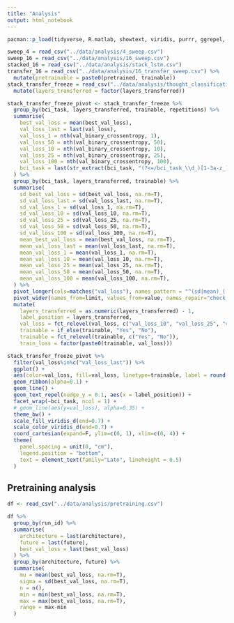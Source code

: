 ---
title: "Analysis"
output: html_notebook
---

```{r}
pacman::p_load(tidyverse, R.matlab, showtext, viridis, purrr, ggrepel, png, grid, ggthemes, forcats)
```

```{r fig.height=8, fig.width=8, message=FALSE}
sweep_4 = read_csv("../data/analysis/4_sweep.csv")
sweep_16 = read_csv("../data/analysis/16_sweep.csv")
stacked_16 = read_csv("../data/analysis/stack_lstm.csv")
transfer_16 = read_csv("../data/analysis/16_transfer_sweep.csv") %>% 
  mutate(pretrainable = paste0(pretrained, trainable))
stack_transfer_freeze = read_csv("../data/analysis/thought_classification.csv") %>% 
  mutate(layers_transferred = factor(layers_transferred))

stack_transfer_freeze_pivot <- stack_transfer_freeze %>%
  group_by(bci_task, layers_transferred, trainable, repetitions) %>%
  summarise(
    best_val_loss = mean(best_val_loss),
    val_loss_last = last(val_loss),
    val_loss_1 = nth(val_binary_crossentropy, 1),
    val_loss_50 = nth(val_binary_crossentropy, 50),
    val_loss_10 = nth(val_binary_crossentropy, 10),
    val_loss_25 = nth(val_binary_crossentropy, 25),
    val_loss_100 = nth(val_binary_crossentropy, 100),
    bci_task = last(str_extract(bci_task, "(?<=/bci_task_\\d_)[1-3a-z_]+(?=.snirf)"))
  ) %>% 
  group_by(bci_task, layers_transferred, trainable) %>% 
  summarise(
    sd_best_val_loss = sd(best_val_loss, na.rm=T),
    sd_val_loss_last = sd(val_loss_last, na.rm=T),
    sd_val_loss_1 = sd(val_loss_1, na.rm=T),
    sd_val_loss_10 = sd(val_loss_10, na.rm=T),
    sd_val_loss_25 = sd(val_loss_25, na.rm=T),
    sd_val_loss_50 = sd(val_loss_50, na.rm=T),
    sd_val_loss_100 = sd(val_loss_100, na.rm=T),
    mean_best_val_loss = mean(best_val_loss, na.rm=T),
    mean_val_loss_last = mean(val_loss_last, na.rm=T),
    mean_val_loss_1 = mean(val_loss_1, na.rm=T),
    mean_val_loss_10 = mean(val_loss_10, na.rm=T),
    mean_val_loss_25 = mean(val_loss_25, na.rm=T),
    mean_val_loss_50 = mean(val_loss_50, na.rm=T),
    mean_val_loss_100 = mean(val_loss_100, na.rm=T),
  ) %>% 
  pivot_longer(cols=matches("val_loss"), names_pattern = "^(sd|mean)_(.*)$", names_to = c("limit", "val_loss")) %>% 
  pivot_wider(names_from=limit, values_from=value, names_repair="check_unique") %>% 
  mutate(
    layers_transferred = as.numeric(layers_transferred) - 1,
    label_position = layers_transferred,
    val_loss = fct_relevel(val_loss, c("val_loss_10", "val_loss_25", "val_loss_50", "val_loss_100", "val_loss_last", "best_val_loss")),
    trainable = if_else(trainable, "Yes", "No"),
    trainable = fct_relevel(trainable, c("Yes", "No")),
    train_loss = factor(paste0(trainable, val_loss)))

stack_transfer_freeze_pivot %>% 
  filter(val_loss%in%c("val_loss_last")) %>% 
  ggplot() +
  aes(color=val_loss, fill=val_loss, linetype=trainable, label = round(mean, 2), x=layers_transferred, y=mean, ymin=mean - sd, ymax = mean + sd) +
  geom_ribbon(alpha=0.1) +
  geom_line() +
  geom_text_repel(nudge_y = 0.1, aes(x = label_position)) +
  facet_wrap(~bci_task, ncol = 1) +
  # geom_line(aes(y=val_loss), alpha=0.35) +
  theme_bw() +
  scale_fill_viridis_d(end=0.7) +
  scale_color_viridis_d(end=0.7) +
  coord_cartesian(expand=F, ylim=c(0, 1), xlim=c(0, 4)) +
  theme(
    panel.spacing = unit(0, "cm"),
    legend.position = "bottom",
    text = element_text(family="Lato", lineheight = 0.5)
  )

```

## Pretraining analysis
```{r}
df <- read_csv("../data/analysis/pretraining.csv")

df %>% 
  group_by(run_id) %>% 
  summarise(
    architecture = last(architecture),
    future = last(future),
    best_val_loss = last(best_val_loss)
  ) %>% 
  group_by(architecture, future) %>% 
  summarise(
    mu = mean(best_val_loss, na.rm=T),
    sigma = sd(best_val_loss, na.rm=T),
    n = n(),
    min = min(best_val_loss, na.rm=T),
    max = max(best_val_loss, na.rm=T),
    range = max-min
  )


```

